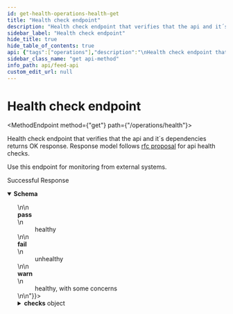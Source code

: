 ```yaml
---
id: get-health-operations-health-get
title: "Health check endpoint"
description: "Health check endpoint that verifies that the api and it´s dependencies returns OK response."
sidebar_label: "Health check endpoint"
hide_title: true
hide_table_of_contents: true
api: {"tags":["operations"],"description":"\nHealth check endpoint that verifies that the api and it´s dependencies returns OK response.\nResponse model follows [rfc proposal](https://datatracker.ietf.org/doc/html/draft-inadarei-api-health-check)\nfor api health checks.\n\nUse this endpoint for monitoring from external systems.\n","operationId":"get_health_operations_health_get","responses":{"200":{"description":"Successful Response","content":{"application/json":{"schema":{"title":"HealthCheckModel","required":["status","checks"],"type":"object","properties":{"status":{"allOf":[{"title":"HealthStatus","enum":["pass","fail"],"type":"string","description":"Health status as defined in [rfc](https://datatracker.ietf.org/doc/html/draft-inadarei-api-health-check#section-3.1)\n\n<dl>\n\n<dt><strong>pass</strong></dt>\n<dd>healthy</dd>\n\n<dt><strong>fail</strong></dt>\n<dd>unhealthy</dd>\n\n<dt><strong>warn</strong></dt>\n<dd>healthy, with some concerns</dd>\n\n</dl>"}],"description":"indicates whether the service status is acceptable or not"},"version":{"title":"Version","type":"string","description":"public version of the service"},"checks":{"title":"Checks","allOf":[{"title":"HealthChecksModel","required":["mysql","postgres","kafka","ingestion_service"],"type":"object","properties":{"mysql":{"title":"Mysql","type":"array","items":{"title":"HealthCheckComponent","required":["componentType","status"],"type":"object","properties":{"componentType":{"allOf":[{"title":"HealthComponentType","enum":["component","datastore","system"],"type":"string","description":"Component type as defined in [rfc](https://datatracker.ietf.org/doc/html/draft-inadarei-api-health-check#section-4.2)\n\n<dl>\n\n<dt><strong>component</strong></dt>\n<dd>component</dd>\n\n<dt><strong>datastore</strong></dt>\n<dd>datastore</dd>\n\n<dt><strong>system</strong></dt>\n<dd>system</dd>\n\n</dl>"}],"description":"type of the component"},"status":{"title":"HealthStatus","enum":["pass","fail"],"type":"string","description":"Health status as defined in [rfc](https://datatracker.ietf.org/doc/html/draft-inadarei-api-health-check#section-3.1)\n\n<dl>\n\n<dt><strong>pass</strong></dt>\n<dd>healthy</dd>\n\n<dt><strong>fail</strong></dt>\n<dd>unhealthy</dd>\n\n<dt><strong>warn</strong></dt>\n<dd>healthy, with some concerns</dd>\n\n</dl>"},"time":{"title":"Time","type":"string","description":"the date-time, in ISO8601 format, at which the reading of the status was recorded","format":"date-time"},"affectedEndpoints":{"title":"Affectedendpoints","type":"array","items":{"type":"string"},"description":"indicates which particular endpoints are affected by a particular check's troubles. Not returned on status PASS"},"output":{"title":"Output","type":"string","description":"raw error output, in case of fail or warn. Not returned on status PASS"},"componentId":{"title":"Componentid","type":"string","description":"A unique identifier of an instance of a specific sub-component/dependency of a service"}}},"description":"legacy mysql database component"},"postgres":{"title":"Postgres","type":"array","items":{"title":"HealthCheckComponent","required":["componentType","status"],"type":"object","properties":{"componentType":{"allOf":[{"title":"HealthComponentType","enum":["component","datastore","system"],"type":"string","description":"Component type as defined in [rfc](https://datatracker.ietf.org/doc/html/draft-inadarei-api-health-check#section-4.2)\n\n<dl>\n\n<dt><strong>component</strong></dt>\n<dd>component</dd>\n\n<dt><strong>datastore</strong></dt>\n<dd>datastore</dd>\n\n<dt><strong>system</strong></dt>\n<dd>system</dd>\n\n</dl>"}],"description":"type of the component"},"status":{"title":"HealthStatus","enum":["pass","fail"],"type":"string","description":"Health status as defined in [rfc](https://datatracker.ietf.org/doc/html/draft-inadarei-api-health-check#section-3.1)\n\n<dl>\n\n<dt><strong>pass</strong></dt>\n<dd>healthy</dd>\n\n<dt><strong>fail</strong></dt>\n<dd>unhealthy</dd>\n\n<dt><strong>warn</strong></dt>\n<dd>healthy, with some concerns</dd>\n\n</dl>"},"time":{"title":"Time","type":"string","description":"the date-time, in ISO8601 format, at which the reading of the status was recorded","format":"date-time"},"affectedEndpoints":{"title":"Affectedendpoints","type":"array","items":{"type":"string"},"description":"indicates which particular endpoints are affected by a particular check's troubles. Not returned on status PASS"},"output":{"title":"Output","type":"string","description":"raw error output, in case of fail or warn. Not returned on status PASS"},"componentId":{"title":"Componentid","type":"string","description":"A unique identifier of an instance of a specific sub-component/dependency of a service"}}},"description":"gcp cloud postgres database"},"kafka":{"title":"Kafka","type":"array","items":{"title":"HealthCheckComponent","required":["componentType","status"],"type":"object","properties":{"componentType":{"allOf":[{"title":"HealthComponentType","enum":["component","datastore","system"],"type":"string","description":"Component type as defined in [rfc](https://datatracker.ietf.org/doc/html/draft-inadarei-api-health-check#section-4.2)\n\n<dl>\n\n<dt><strong>component</strong></dt>\n<dd>component</dd>\n\n<dt><strong>datastore</strong></dt>\n<dd>datastore</dd>\n\n<dt><strong>system</strong></dt>\n<dd>system</dd>\n\n</dl>"}],"description":"type of the component"},"status":{"title":"HealthStatus","enum":["pass","fail"],"type":"string","description":"Health status as defined in [rfc](https://datatracker.ietf.org/doc/html/draft-inadarei-api-health-check#section-3.1)\n\n<dl>\n\n<dt><strong>pass</strong></dt>\n<dd>healthy</dd>\n\n<dt><strong>fail</strong></dt>\n<dd>unhealthy</dd>\n\n<dt><strong>warn</strong></dt>\n<dd>healthy, with some concerns</dd>\n\n</dl>"},"time":{"title":"Time","type":"string","description":"the date-time, in ISO8601 format, at which the reading of the status was recorded","format":"date-time"},"affectedEndpoints":{"title":"Affectedendpoints","type":"array","items":{"type":"string"},"description":"indicates which particular endpoints are affected by a particular check's troubles. Not returned on status PASS"},"output":{"title":"Output","type":"string","description":"raw error output, in case of fail or warn. Not returned on status PASS"},"componentId":{"title":"Componentid","type":"string","description":"A unique identifier of an instance of a specific sub-component/dependency of a service"}}},"description":"kafka service bus"},"ingestion_service":{"title":"Ingestion Service","type":"array","items":{"title":"HealthCheckComponent","required":["componentType","status"],"type":"object","properties":{"componentType":{"allOf":[{"title":"HealthComponentType","enum":["component","datastore","system"],"type":"string","description":"Component type as defined in [rfc](https://datatracker.ietf.org/doc/html/draft-inadarei-api-health-check#section-4.2)\n\n<dl>\n\n<dt><strong>component</strong></dt>\n<dd>component</dd>\n\n<dt><strong>datastore</strong></dt>\n<dd>datastore</dd>\n\n<dt><strong>system</strong></dt>\n<dd>system</dd>\n\n</dl>"}],"description":"type of the component"},"status":{"title":"HealthStatus","enum":["pass","fail"],"type":"string","description":"Health status as defined in [rfc](https://datatracker.ietf.org/doc/html/draft-inadarei-api-health-check#section-3.1)\n\n<dl>\n\n<dt><strong>pass</strong></dt>\n<dd>healthy</dd>\n\n<dt><strong>fail</strong></dt>\n<dd>unhealthy</dd>\n\n<dt><strong>warn</strong></dt>\n<dd>healthy, with some concerns</dd>\n\n</dl>"},"time":{"title":"Time","type":"string","description":"the date-time, in ISO8601 format, at which the reading of the status was recorded","format":"date-time"},"affectedEndpoints":{"title":"Affectedendpoints","type":"array","items":{"type":"string"},"description":"indicates which particular endpoints are affected by a particular check's troubles. Not returned on status PASS"},"output":{"title":"Output","type":"string","description":"raw error output, in case of fail or warn. Not returned on status PASS"},"componentId":{"title":"Componentid","type":"string","description":"A unique identifier of an instance of a specific sub-component/dependency of a service"}}},"description":"Ingestion Service"}}}],"description":"detailed health statuses of additional downstream systems and endpoints which can affect the overall health of the main API. Since each sub-component may be backed by several nodes with varying health statuses, these keys point to arrays of objects. In case of a single-node sub-component (or if presence of nodes is not relevant), a single-element array SHOULD be used as the value, for consistency."}},"description":"HealthCheck response in rfc format.\n\n1. https://datatracker.ietf.org/doc/html/draft-inadarei-api-health-check"}}}}},"security":[{"oauthClientCredentials":[]}],"method":"get","path":"/operations/health","securitySchemes":{"oauthClientCredentials":{"type":"oauth2","description":"This API uses OAuth 2 with client credentials grant flow.","flows":{"clientCredentials":{"authorizationUrl":"https://api.schibsted.com/oauth2/authorize","scopes":{"read_pets":"read your pets","write_pets":"modify pets in your account"}}}}},"info":{"title":"Feed API","description":"\nFeed API is the front line for retrieving data from shops into Prisjakt. \nFor more information please check \n\n- [schema.prisjakt.nu](https://schema.prisjakt.nu)\n- [developer.prisjakt.nu](https://developer.prisjakt.nu)\n\n","version":"3"},"postman":{"name":"Health check endpoint","description":{"content":"\nHealth check endpoint that verifies that the api and it´s dependencies returns OK response.\nResponse model follows [rfc proposal](https://datatracker.ietf.org/doc/html/draft-inadarei-api-health-check)\nfor api health checks.\n\nUse this endpoint for monitoring from external systems.\n","type":"text/plain"},"url":{"path":["operations","health"],"host":["{{baseUrl}}"],"query":[],"variable":[]},"header":[{"key":"Accept","value":"application/json"}],"method":"GET","auth":{"type":"oauth2","oauth2":[]}}}
sidebar_class_name: "get api-method"
info_path: api/feed-api
custom_edit_url: null
---
```



<h1 className={"openapi__heading"}>Health check endpoint</h1>

<MethodEndpoint method={"get"} path={"/operations/health"}></MethodEndpoint>




Health check endpoint that verifies that the api and it´s dependencies returns OK response.
Response model follows [rfc proposal](https://datatracker.ietf.org/doc/html/draft-inadarei-api-health-check)
for api health checks.

Use this endpoint for monitoring from external systems.


<div><div><ApiTabs><TabItem label={"200"} value={"200"}><div>

Successful Response

</div><div><MimeTabs className={"openapi-tabs__mime"} schemaType={"response"}><TabItem label={"application/json"} value={"application/json"}><SchemaTabs className={"openapi-tabs__schema"}><TabItem label={"Schema"} value={"Schema"}><details style={{}} className={"openapi-markdown__details"} data-collapsed={false} open={true}><summary style={{"textAlign":"left"}}><strong>Schema</strong></summary><div style={{"textAlign":"left","marginLeft":"1rem"}}></div><ul style={{"marginLeft":"1rem"}}><SchemaItem collapsible={false} name={"status"} required={false} schemaName={"object"} qualifierMessage={undefined} schema={{"title":"HealthStatus","enum":["pass","fail"],"type":"string","description":"Health status as defined in [rfc](https://datatracker.ietf.org/doc/html/draft-inadarei-api-health-check#section-3.1)\n\n<dl>\n\n<dt><strong>pass</strong></dt>\n<dd>healthy</dd>\n\n<dt><strong>fail</strong></dt>\n<dd>unhealthy</dd>\n\n<dt><strong>warn</strong></dt>\n<dd>healthy, with some concerns</dd>\n\n</dl>"}}></SchemaItem><SchemaItem collapsible={false} name={"version"} required={false} schemaName={"Version"} qualifierMessage={undefined} schema={{"title":"Version","type":"string","description":"public version of the service"}}></SchemaItem><SchemaItem collapsible={true} className={"schemaItem"}><details style={{}} className={"openapi-markdown__details"}><summary style={{}}><strong>checks</strong><span style={{"opacity":"0.6"}}> object</span></summary><div style={{"marginLeft":"1rem"}}><SchemaItem collapsible={true} className={"schemaItem"}><details style={{}} className={"openapi-markdown__details"}><summary style={{}}><strong>mysql</strong><span style={{"opacity":"0.6"}}> object[]</span><strong style={{"fontSize":"var(--ifm-code-font-size)","color":"var(--openapi-required)"}}> required</strong></summary><div style={{"marginLeft":"1rem"}}><div style={{"marginTop":".5rem","marginBottom":".5rem"}}>

legacy mysql database component

</div><li><div style={{"fontSize":"var(--ifm-code-font-size)","opacity":"0.6","marginLeft":"-.5rem","paddingBottom":".5rem"}}>Array [</div></li><SchemaItem collapsible={false} name={"componentType"} required={true} schemaName={"HealthComponentType"} qualifierMessage={"**Possible values:** [`component`, `datastore`, `system`]"} schema={{"description":"type of the component","title":"HealthComponentType","enum":["component","datastore","system"],"type":"string"}}></SchemaItem><SchemaItem collapsible={false} name={"status"} required={true} schemaName={"HealthStatus"} qualifierMessage={"**Possible values:** [`pass`, `fail`]"} schema={{"title":"HealthStatus","enum":["pass","fail"],"type":"string","description":"Health status as defined in [rfc](https://datatracker.ietf.org/doc/html/draft-inadarei-api-health-check#section-3.1)\n\n<dl>\n\n<dt><strong>pass</strong></dt>\n<dd>healthy</dd>\n\n<dt><strong>fail</strong></dt>\n<dd>unhealthy</dd>\n\n<dt><strong>warn</strong></dt>\n<dd>healthy, with some concerns</dd>\n\n</dl>"}}></SchemaItem><SchemaItem collapsible={false} name={"time"} required={false} schemaName={"date-time"} qualifierMessage={undefined} schema={{"title":"Time","type":"string","description":"the date-time, in ISO8601 format, at which the reading of the status was recorded","format":"date-time"}}></SchemaItem><SchemaItem collapsible={false} name={"affectedEndpoints"} required={false} schemaName={"string[]"} qualifierMessage={undefined} schema={{"title":"Affectedendpoints","type":"array","description":"indicates which particular endpoints are affected by a particular check's troubles. Not returned on status PASS","items":{"type":"string"}}}></SchemaItem><SchemaItem collapsible={false} name={"output"} required={false} schemaName={"Output"} qualifierMessage={undefined} schema={{"title":"Output","type":"string","description":"raw error output, in case of fail or warn. Not returned on status PASS"}}></SchemaItem><SchemaItem collapsible={false} name={"componentId"} required={false} schemaName={"Componentid"} qualifierMessage={undefined} schema={{"title":"Componentid","type":"string","description":"A unique identifier of an instance of a specific sub-component/dependency of a service"}}></SchemaItem><li><div style={{"fontSize":"var(--ifm-code-font-size)","opacity":"0.6","marginLeft":"-.5rem"}}>]</div></li></div></details></SchemaItem><SchemaItem collapsible={true} className={"schemaItem"}><details style={{}} className={"openapi-markdown__details"}><summary style={{}}><strong>postgres</strong><span style={{"opacity":"0.6"}}> object[]</span><strong style={{"fontSize":"var(--ifm-code-font-size)","color":"var(--openapi-required)"}}> required</strong></summary><div style={{"marginLeft":"1rem"}}><div style={{"marginTop":".5rem","marginBottom":".5rem"}}>

gcp cloud postgres database

</div><li><div style={{"fontSize":"var(--ifm-code-font-size)","opacity":"0.6","marginLeft":"-.5rem","paddingBottom":".5rem"}}>Array [</div></li><SchemaItem collapsible={false} name={"componentType"} required={true} schemaName={"HealthComponentType"} qualifierMessage={"**Possible values:** [`component`, `datastore`, `system`]"} schema={{"description":"type of the component","title":"HealthComponentType","enum":["component","datastore","system"],"type":"string"}}></SchemaItem><SchemaItem collapsible={false} name={"status"} required={true} schemaName={"HealthStatus"} qualifierMessage={"**Possible values:** [`pass`, `fail`]"} schema={{"title":"HealthStatus","enum":["pass","fail"],"type":"string","description":"Health status as defined in [rfc](https://datatracker.ietf.org/doc/html/draft-inadarei-api-health-check#section-3.1)\n\n<dl>\n\n<dt><strong>pass</strong></dt>\n<dd>healthy</dd>\n\n<dt><strong>fail</strong></dt>\n<dd>unhealthy</dd>\n\n<dt><strong>warn</strong></dt>\n<dd>healthy, with some concerns</dd>\n\n</dl>"}}></SchemaItem><SchemaItem collapsible={false} name={"time"} required={false} schemaName={"date-time"} qualifierMessage={undefined} schema={{"title":"Time","type":"string","description":"the date-time, in ISO8601 format, at which the reading of the status was recorded","format":"date-time"}}></SchemaItem><SchemaItem collapsible={false} name={"affectedEndpoints"} required={false} schemaName={"string[]"} qualifierMessage={undefined} schema={{"title":"Affectedendpoints","type":"array","description":"indicates which particular endpoints are affected by a particular check's troubles. Not returned on status PASS","items":{"type":"string"}}}></SchemaItem><SchemaItem collapsible={false} name={"output"} required={false} schemaName={"Output"} qualifierMessage={undefined} schema={{"title":"Output","type":"string","description":"raw error output, in case of fail or warn. Not returned on status PASS"}}></SchemaItem><SchemaItem collapsible={false} name={"componentId"} required={false} schemaName={"Componentid"} qualifierMessage={undefined} schema={{"title":"Componentid","type":"string","description":"A unique identifier of an instance of a specific sub-component/dependency of a service"}}></SchemaItem><li><div style={{"fontSize":"var(--ifm-code-font-size)","opacity":"0.6","marginLeft":"-.5rem"}}>]</div></li></div></details></SchemaItem><SchemaItem collapsible={true} className={"schemaItem"}><details style={{}} className={"openapi-markdown__details"}><summary style={{}}><strong>kafka</strong><span style={{"opacity":"0.6"}}> object[]</span><strong style={{"fontSize":"var(--ifm-code-font-size)","color":"var(--openapi-required)"}}> required</strong></summary><div style={{"marginLeft":"1rem"}}><div style={{"marginTop":".5rem","marginBottom":".5rem"}}>

kafka service bus

</div><li><div style={{"fontSize":"var(--ifm-code-font-size)","opacity":"0.6","marginLeft":"-.5rem","paddingBottom":".5rem"}}>Array [</div></li><SchemaItem collapsible={false} name={"componentType"} required={true} schemaName={"HealthComponentType"} qualifierMessage={"**Possible values:** [`component`, `datastore`, `system`]"} schema={{"description":"type of the component","title":"HealthComponentType","enum":["component","datastore","system"],"type":"string"}}></SchemaItem><SchemaItem collapsible={false} name={"status"} required={true} schemaName={"HealthStatus"} qualifierMessage={"**Possible values:** [`pass`, `fail`]"} schema={{"title":"HealthStatus","enum":["pass","fail"],"type":"string","description":"Health status as defined in [rfc](https://datatracker.ietf.org/doc/html/draft-inadarei-api-health-check#section-3.1)\n\n<dl>\n\n<dt><strong>pass</strong></dt>\n<dd>healthy</dd>\n\n<dt><strong>fail</strong></dt>\n<dd>unhealthy</dd>\n\n<dt><strong>warn</strong></dt>\n<dd>healthy, with some concerns</dd>\n\n</dl>"}}></SchemaItem><SchemaItem collapsible={false} name={"time"} required={false} schemaName={"date-time"} qualifierMessage={undefined} schema={{"title":"Time","type":"string","description":"the date-time, in ISO8601 format, at which the reading of the status was recorded","format":"date-time"}}></SchemaItem><SchemaItem collapsible={false} name={"affectedEndpoints"} required={false} schemaName={"string[]"} qualifierMessage={undefined} schema={{"title":"Affectedendpoints","type":"array","description":"indicates which particular endpoints are affected by a particular check's troubles. Not returned on status PASS","items":{"type":"string"}}}></SchemaItem><SchemaItem collapsible={false} name={"output"} required={false} schemaName={"Output"} qualifierMessage={undefined} schema={{"title":"Output","type":"string","description":"raw error output, in case of fail or warn. Not returned on status PASS"}}></SchemaItem><SchemaItem collapsible={false} name={"componentId"} required={false} schemaName={"Componentid"} qualifierMessage={undefined} schema={{"title":"Componentid","type":"string","description":"A unique identifier of an instance of a specific sub-component/dependency of a service"}}></SchemaItem><li><div style={{"fontSize":"var(--ifm-code-font-size)","opacity":"0.6","marginLeft":"-.5rem"}}>]</div></li></div></details></SchemaItem><SchemaItem collapsible={true} className={"schemaItem"}><details style={{}} className={"openapi-markdown__details"}><summary style={{}}><strong>ingestion_service</strong><span style={{"opacity":"0.6"}}> object[]</span><strong style={{"fontSize":"var(--ifm-code-font-size)","color":"var(--openapi-required)"}}> required</strong></summary><div style={{"marginLeft":"1rem"}}><div style={{"marginTop":".5rem","marginBottom":".5rem"}}>

Ingestion Service

</div><li><div style={{"fontSize":"var(--ifm-code-font-size)","opacity":"0.6","marginLeft":"-.5rem","paddingBottom":".5rem"}}>Array [</div></li><SchemaItem collapsible={false} name={"componentType"} required={true} schemaName={"HealthComponentType"} qualifierMessage={"**Possible values:** [`component`, `datastore`, `system`]"} schema={{"description":"type of the component","title":"HealthComponentType","enum":["component","datastore","system"],"type":"string"}}></SchemaItem><SchemaItem collapsible={false} name={"status"} required={true} schemaName={"HealthStatus"} qualifierMessage={"**Possible values:** [`pass`, `fail`]"} schema={{"title":"HealthStatus","enum":["pass","fail"],"type":"string","description":"Health status as defined in [rfc](https://datatracker.ietf.org/doc/html/draft-inadarei-api-health-check#section-3.1)\n\n<dl>\n\n<dt><strong>pass</strong></dt>\n<dd>healthy</dd>\n\n<dt><strong>fail</strong></dt>\n<dd>unhealthy</dd>\n\n<dt><strong>warn</strong></dt>\n<dd>healthy, with some concerns</dd>\n\n</dl>"}}></SchemaItem><SchemaItem collapsible={false} name={"time"} required={false} schemaName={"date-time"} qualifierMessage={undefined} schema={{"title":"Time","type":"string","description":"the date-time, in ISO8601 format, at which the reading of the status was recorded","format":"date-time"}}></SchemaItem><SchemaItem collapsible={false} name={"affectedEndpoints"} required={false} schemaName={"string[]"} qualifierMessage={undefined} schema={{"title":"Affectedendpoints","type":"array","description":"indicates which particular endpoints are affected by a particular check's troubles. Not returned on status PASS","items":{"type":"string"}}}></SchemaItem><SchemaItem collapsible={false} name={"output"} required={false} schemaName={"Output"} qualifierMessage={undefined} schema={{"title":"Output","type":"string","description":"raw error output, in case of fail or warn. Not returned on status PASS"}}></SchemaItem><SchemaItem collapsible={false} name={"componentId"} required={false} schemaName={"Componentid"} qualifierMessage={undefined} schema={{"title":"Componentid","type":"string","description":"A unique identifier of an instance of a specific sub-component/dependency of a service"}}></SchemaItem><li><div style={{"fontSize":"var(--ifm-code-font-size)","opacity":"0.6","marginLeft":"-.5rem"}}>]</div></li></div></details></SchemaItem></div></details></SchemaItem></ul></details></TabItem><TabItem label={"Example (from schema)"} value={"Example (from schema)"}><ResponseSamples responseExample={"{\n  \"status\": \"pass\",\n  \"version\": \"string\",\n  \"checks\": {\n    \"mysql\": [\n      {\n        \"componentType\": \"component\",\n        \"status\": \"pass\",\n        \"time\": \"2023-03-30T14:58:08.612Z\",\n        \"affectedEndpoints\": [\n          \"string\"\n        ],\n        \"output\": \"string\",\n        \"componentId\": \"string\"\n      }\n    ],\n    \"postgres\": [\n      {\n        \"componentType\": \"component\",\n        \"status\": \"pass\",\n        \"time\": \"2023-03-30T14:58:08.612Z\",\n        \"affectedEndpoints\": [\n          \"string\"\n        ],\n        \"output\": \"string\",\n        \"componentId\": \"string\"\n      }\n    ],\n    \"kafka\": [\n      {\n        \"componentType\": \"component\",\n        \"status\": \"pass\",\n        \"time\": \"2023-03-30T14:58:08.613Z\",\n        \"affectedEndpoints\": [\n          \"string\"\n        ],\n        \"output\": \"string\",\n        \"componentId\": \"string\"\n      }\n    ],\n    \"ingestion_service\": [\n      {\n        \"componentType\": \"component\",\n        \"status\": \"pass\",\n        \"time\": \"2023-03-30T14:58:08.613Z\",\n        \"affectedEndpoints\": [\n          \"string\"\n        ],\n        \"output\": \"string\",\n        \"componentId\": \"string\"\n      }\n    ]\n  }\n}"} language={"json"}></ResponseSamples></TabItem></SchemaTabs></TabItem></MimeTabs></div></TabItem></ApiTabs></div></div>
      